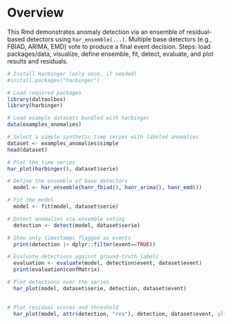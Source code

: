 # Overview

This Rmd demonstrates anomaly detection via an ensemble of residual-based detectors using `har_ensemble(...)`. Multiple base detectors (e.g., FBIAD, ARIMA, EMD) vote to produce a final event decision. Steps: load packages/data, visualize, define ensemble, fit, detect, evaluate, and plot results and residuals.

```r
# Install Harbinger (only once, if needed)
#install.packages("harbinger")
```

```r
# Load required packages
library(daltoolbox)
library(harbinger) 
```

```r
# Load example datasets bundled with harbinger
data(examples_anomalies)
```

```r
# Select a simple synthetic time series with labeled anomalies
dataset <- examples_anomalies$simple
head(dataset)
```

```r
# Plot the time series
har_plot(harbinger(), dataset$serie)
```

```r
# Define the ensemble of base detectors
  model <- har_ensemble(hanr_fbiad(), hanr_arima(), hanr_emd())
```

```r
# Fit the model
  model <- fit(model, dataset$serie)
```

```r
# Detect anomalies via ensemble voting
  detection <- detect(model, dataset$serie)
```

```r
# Show only timestamps flagged as events
  print(detection |> dplyr::filter(event==TRUE))
```

```r
# Evaluate detections against ground-truth labels
  evaluation <- evaluate(model, detection$event, dataset$event)
  print(evaluation$confMatrix)
```

```r
# Plot detections over the series
  har_plot(model, dataset$serie, detection, dataset$event)
  
```
```r
# Plot residual scores and threshold
  har_plot(model, attr(detection, "res"), detection, dataset$event, yline = attr(detection, "threshold"))
  
```
